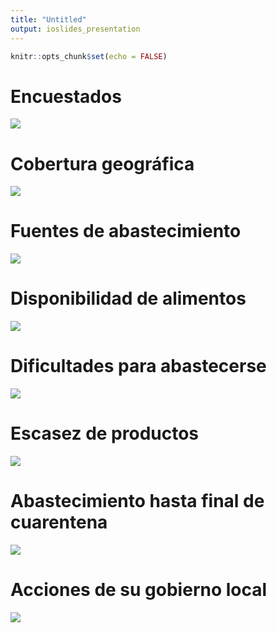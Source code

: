 ```yaml
---
title: "Untitled"
output: ioslides_presentation
---
```


```r
knitr::opts_chunk$set(echo = FALSE)
```

# Encuestados
![](img/comparacion/ocupacion.jpg)

# Cobertura geográfica
![](img/semana_3/donde_comparacion.png)

# Fuentes de abastecimiento
![](img/comparacion/abastecimiento.jpg)

# Disponibilidad de alimentos
![](img/comparacion/disponibilidad.jpg)

# Dificultades para abastecerse
![](img/comparacion/dificultades.jpg)

# Escasez de productos
![](img/comparacion/escasez.jpg)

# Abastecimiento hasta final de cuarentena
![](img/comparacion/abril_15.jpg)

# Acciones de su gobierno local
![](img/comparacion/gam.jpg)

